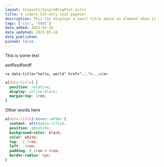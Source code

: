 ```yaml
---
layout: $layouts/SingleBlogPost.astro
title: A simple CSS-only text popover 
description: This CSS displays a small title above an element when it is hovered over. This originally intended for better anchor tag titles that are often under the mouse pointer--but it also works for other things.
tags: ['css', 'html']
date_added: 2023-05-10
date_updated: 2023-05-10
date_published: 
pinned: false
---
```


This is some text

asdfasdfasdf


```
<a data-title="hello, world" href="...">...</a>
```

```css
a[data-title] {
  position: relative;
  display: inline-block;
  margin-top: 1rem;
}
```

Other words here

```css
a[data-title]:hover::after {
  content: attr(data-title);
  position: absolute;
  background-color: black;
  color: white;
  top: -1.7rem;
  left: -2rem;
  padding: 0.1rem 0.4rem;
  border-radius: 5px;
}
```
